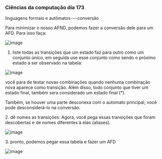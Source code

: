 




### Ciências da computação dia 173

linguagens formais e autômatos --- conversão

Para minimizar o nosso AFND, podemos fazer a conversão dele para um AFD.
Para isso faça:

![image](https://cdn-images-1.medium.com/max/800/1*fk0IeHeaA6Kt9JtMHMLuqw.png)

1.  liste todas as transições que um estado faz para outro como um
    conjunto único, em seguida use esse conjunto como sendo o próximo
    estado a ser observado na tabela:

![image](https://cdn-images-1.medium.com/max/800/1*A5Qwd5qFbVnM6fhX5R-gCw.png)

você para de testar novas combinações quando nenhuma combinação nova
aparece como transição. Além disso, todo conjunto que tiver um estado
final, também sera considerado um estado final (\*).

Também, se houver uma parte desconexa com o automato principal, você
pode desconsiderá-lo na conversão.

2\. dê nomes as transições: Agora, você pega essas transições que foram
descobertas e de nomes diferentes à elas (aliases).

![image](https://cdn-images-1.medium.com/max/800/1*WO0DQPKuMuBQKXumKVyHlQ.png)

3\. pronto, podemos pegar essa tabela e fazer um AFD

![image](https://cdn-images-1.medium.com/max/800/1*0-xOoBz6UOXYLGhTOyD1ZQ.png)


